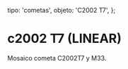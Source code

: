 
  tipo: 'cometas',
  objeto: 'C2002 T7',
};

# c2002 T7 (LINEAR)

<Imagen
  src="registro/c2002-t7_20031222_c2002t7-22dicembre2003-suma-de-8-imagenes-de-60s.jpg"
  fecha="20031222"
  desc="8 Imagenes de 60s cada una"
/>

Mosaico cometa C2002T7 y M33.